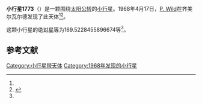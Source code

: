 {{Infobox planet
| bgcolour = #FFFFC0
| name = 1773 Rumpelstilz
| symbol = 
| image = 
| caption = 
| discovery = yes
| discovery_ref = 
| discoverer = [[P._Wild|P. Wild]]
| discovery_site = [[齐美尔瓦尔德|齐美尔瓦尔德]] 
| discovered = 1968年4月17日
| designations = yes
| mp_name = 
| named_after = 
| alt_names = 1968 HE/ 1930 GB / 1941 BS / 1945 EE / 1949 FF / 1951 YK2 / 1953 JB / 1954 UX1 / 1957 MD / 1969 TA1
| mp_category = [[主带小行星|主带小行星]]
| orbit_ref = <ref name="a">[http://ssd.jpl.nasa.gov/sbdb.cgi?sstr=1773 1773 Rumpelstilz] {{Wayback|url=http://ssd.jpl.nasa.gov/sbdb.cgi?sstr=1773 |date=20201121054637 }}，小行星數據庫瀏覽器（JPL Small-Body Database Browser）－[[美国国家航空航天局|美国国家航空航天局]]喷气推进实验室</ref>
| epoch = 2456400.5 (2013年4月18日更新)
| aphelion = {{convert|2.745208450481136|AU|km|3|abbr=on|lk=out}}
| perihelion = {{convert|2.128125098458875|AU|km|3|abbr=on}}
| semimajor = {{convert|2.436666774470006|AU|km|3|abbr=on}}
| eccentricity = 0.126624485
| period = 1389.289134 [[日|日]]<br />3.8[[儒略年|儒略年]]
| avg_speed = 
| inclination = 5.399054672303563
| asc_node = 74.79305729001443
| mean_anomaly = 
| arg_peri = 169.5228455896674
| satellites = 
| physical_characteristics = yes
| dimensions = 
| mass = 
| density = 
| surface_grav = 
| escape_velocity = 
| sidereal_day = 
| axial_tilt = 
| pole_ecliptic_lat = 
| pole_ecliptic_lon = 
| albedo = 
| temperatures= 
| temp_name1 = 
| mean_temp_1 = 
| max_temp_1 = 
| temp_name2 = 
| max_temp_2 = 
| spectral_type = 
| abs_magnitude = 169.5228455896674
}}

'''小行星1773'''（{{lang-en|1773 Rumpelstilz}}）是一颗围绕[[太阳|太阳]][[公转|公转]]的[[小行星|小行星]]。1968年4月17日，[[P._Wild|P. Wild]]在齐美尔瓦尔德发现了此天体<ref name="a" /><ref>{{cite news|title=小行星列表|url=http://cfa-www.harvard.edu/iau/lists/NumberedMPs.txt|accessdate=2013-07-08|newspaper=哈佛大学|archive-date=2008-05-17|archive-url=https://web.archive.org/web/20080517010638/http://cfa-www.harvard.edu/iau/lists/NumberedMPs.txt|dead-url=no}}</ref>。

这颗小行星的[[绝对星等|绝对星等]]为169.5228455896674等<ref name="a" />。

==参考文献==
{{reflist}}
{{Minor Planet Number|[[小行星1772|小行星1772]]|[[小行星1774|小行星1774]]}}

{{小天体}}

[[Category:小行星带天体|Category:小行星带天体]]
[[Category:1968年发现的小行星|Category:1968年发现的小行星]]

{{asteroid-stub}}